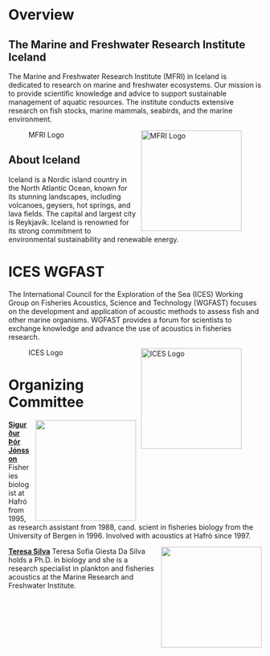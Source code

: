 # Overview

## The Marine and Freshwater Research Institute Iceland

The Marine and Freshwater Research Institute (MFRI) in Iceland is dedicated to research on marine and freshwater ecosystems. Our mission is to provide scientific knowledge and advice to support sustainable management of aquatic resources. The institute conducts extensive research on fish stocks, marine mammals, seabirds, and the marine environment.

![MFRI Logo](images/hafro.png){style="float:right;padding: 0 0 0 10px;" fig-alt="MFRI Logo" width="200"}

## About Iceland {#sec-about-iceland}

Iceland is a Nordic island country in the North Atlantic Ocean, known for its stunning landscapes, including volcanoes, geysers, hot springs, and lava fields. The capital and largest city is Reykjavík. Iceland is renowned for its strong commitment to environmental sustainability and renewable energy.

# ICES WGFAST {#sec-ices-wgfast}

The International Council for the Exploration of the Sea (ICES) Working Group on Fisheries Acoustics, Science and Technology (WGFAST) focuses on the development and application of acoustic methods to assess fish and other marine organisms. WGFAST provides a forum for scientists to exchange knowledge and advance the use of acoustics in fisheries research.

![ICES Logo](https://www.ices.dk/SiteCollectionImages/ICES%20logos/ICES_logo_2018.png){style="float:right;padding: 0 0 0 10px;" fig-alt="ICES Logo" width="200"}

# Organizing Committee

![](images/stj_posit.JPEG){style="float:right;padding: 0 0 0 10px;" fig-alt="Headshot of Siggi" width="200"}

[**Sigurður Þór Jónsson**](http://heima.hafro.is/~sigurdur/) Fisheries biologist at Hafró from 1995, as research assistant from 1988, cand. scient in fisheries biology from the University of Bergen in 1996. Involved with acoustics at Hafró since 1997. 

![](images/teresa.png){style="float:right;padding: 0 0 0 10px;" fig-alt="Headshot of Teresa" width="200"}

[**Teresa Silva**](http://heima.hafro.is/~teresa/) Teresa Sofia Giesta Da Silva holds a Ph.D. in biology and she is a research specialist in plankton and fisheries acoustics at the Marine Research and Freshwater Institute. 
